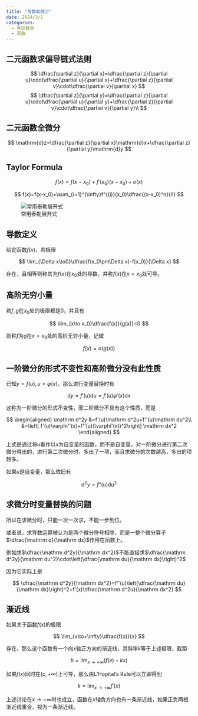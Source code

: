 ```yaml
---
title: "导数和微分"
date: 2024/3/1
categories:
  - 考研数学
  - 高数
---
```


## 二元函数求偏导链式法则

$$
\dfrac{\partial z}{\partial x}=\dfrac{\partial z}{\partial u}\cdot\dfrac{\partial u}{\partial x}+\dfrac{\partial z}{\partial v}\cdot\dfrac{\partial v}{\partial x}
$$
$$
\dfrac{\partial z}{\partial y}=\dfrac{\partial z}{\partial u}\cdot\dfrac{\partial u}{\partial y}+\dfrac{\partial z}{\partial v}\cdot\dfrac{\partial v}{\partial y}\\
$$

## 二元函数全微分

$$
\mathrm{d}z=\dfrac{\partial z}{\partial x}\mathrm{d}x+\dfrac{\partial z}{\partial y}\mathrm{d}y
$$

## Taylor Formula

$$
f(x)=f(x-x_0)+f'(x_0)(x-x_0)+o(x)
$$

$$
f(x)=f(x-x_0)+\sum_{i=1}^{\infty}f^{(i)}(x_0)\dfrac{(x-x_0)^n}{i!}
$$

![常用泰勒展开式](常用泰勒展开式1.png)

## 导数定义

给定函数$f(x)$，若极限

$$
\lim_{\Delta x\to0}\dfrac{f(x_0\pm\Delta x)-f(x_0)}{\Delta x}
$$

存在，且相等则称其为$f(x)$在$x_0$处的导数，并称$f(x)$在$x=x_0$处可导。

## 高阶无穷小量

若$f,g$在$x_0$处的极限都是0，并且有

$$
\lim_{x\to x_0}\dfrac{f(x)}{g(x)}=0
$$

则称$f$为$g$在$x=x_0$处的高阶无穷小量，记做

$$
f(x)=o(g(x))
$$

## 一阶微分的形式不变性和高阶微分没有此性质

已知$y=f(u),u=\varphi(x)$，那么进行变量替换时有

$$
\mathrm dy=f'(u)\mathrm du=f'(u)\varphi'(x)\mathrm dx
$$

这称为一阶微分的形式不变性，而二阶微分不具有这个性质，而是

$$
\begin{aligned}
\mathrm d^2y
&=f'(u)\mathrm d^2u+f''(u)\mathrm du^2\\
&=\left[
f'(u)\varphi''(x)+f''(u)(\varphi'(x))^2\right]
\mathrm dx^2
\end{aligned}
$$

上式是通过将$u$看作以$x$为自变量的函数，而不是自变量，对一阶微分进行第二次微分得出的，进行第二次微分时，多出了一项，而且求微分的次数越高，多出的项越多。

如果$u$是自变量，那么依旧有

$$
\mathrm d^2y=f''(u)\mathrm du^2
$$

:::{.callout-note}
## 求微分时变量替换的问题
所以在求微分时，只能一次一次求，不能一步到位。

或者说，求导数运算被认为是两个微分符号相除，而是一整个微分算子$\dfrac{\mathrm d}{\mathrm dx}$作用在函数上。

例如求$\dfrac{\mathrm d^2y}{\mathrm dx^2}$不能直接求$\dfrac{\mathrm d^2y}{\mathrm du^2}\cdot\left(\dfrac{\mathrm du}{\mathrm dx}\right)^2$

因为它实际上是

$$
\dfrac{\mathrm d^2y}{\mathrm dx^2}=f''(u)\left(\dfrac{\mathrm du}{\mathrm dx}\right)^2+f'(x)\dfrac{\mathrm d^2u}{\mathrm dx^2}
$$
:::

## 渐近线

如果关于函数$f(x)$的极限

$$
\lim_{x\to+\infty}\dfrac{f(x)}{x}
$$

存在，那么这个函数有一个向$x$轴正方向的渐近线，其斜率$k$等于上述极限，截距

$$
b=\lim_{x\to+\infty}(f(x)-kx)
$$

:::{.callout-note}
如果$f(x)$同时在$(c,+\infty)$上可导，那么由L'Hopital's Rule可以立即得到

$$
k=\lim_{x\to+\infty}f'(x)
$$
:::

上述讨论在$x\to-\infty$时也成立，函数在$x$轴负方向也有一条渐近线，如果正负两根渐近线重合，视为一条渐近线。

